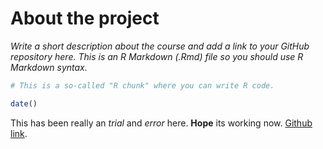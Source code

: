 
# About the project

*Write a short description about the course and add a link to your GitHub repository here. This is an R Markdown (.Rmd) file so you should use R Markdown syntax.*

```r
# This is a so-called "R chunk" where you can write R code.

date()

```
This has been really an _trial_ and _error_ here. **Hope** its working now.   [Github link](https://github.com/sofiarantaaho/IODS-project.git).

